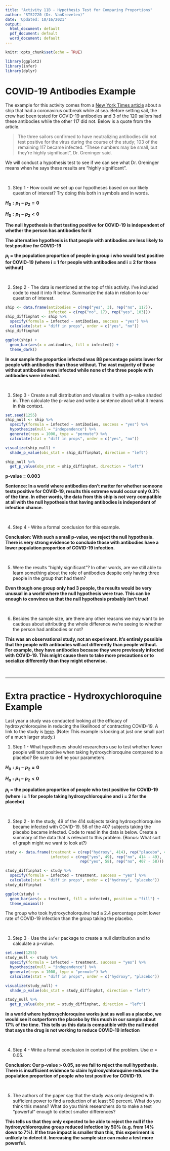 ```yaml
---
title: "Activity 11B - Hypothesis Test for Comparing Proportions"
author: "STS2720 (Dr. VanKrevelen)"
date: 'Updated: 10/16/2021'
output:
  html_document: default
  pdf_document: default
  word_document: default
---
```


```r
knitr::opts_chunk$set(echo = TRUE)
```

```r
library(ggplot2)
library(infer)
library(dplyr)
```

# COVID-19 Antibodies Example

The example for this activity comes from a [New York Times article](https://www.nytimes.com/2020/08/19/health/coronavirus-fishing-boat.html) about a ship that had a coronavirus outbreak while at sea. Before setting sail, the crew had been tested for COVID-19 antibodies and 3 of the 120 sailors had these antibodies while the other 117 did not. Below is a quote from the article.

> The three sailors confirmed to have neutralizing antibodies did not test positive for the virus during the course of the study; 103 of the remaining 117 became infected. "These numbers may be small, but they’re highly significant", Dr. Greninger said.

We will conduct a hypothesis test to see if we can see what Dr. Greninger means when he says these results are "highly significant".

<br>


1. Step 1 - How could we set up our hypotheses based on our likely question of interest? Try doing this both in symbols and in words.

**$H_0: p_1 - p_2 = 0$**

**$H_0: p_1 - p_2 < 0$**

**The null hypothesis is that testing positive for COVID-19 is independent of whether the person has antibodies for it**

**The alternative hypothesis is that people with antibodies are less likely to test positive for COVID-19**

**$p_i$ = the population proportion of people in group i who would test positive for COVID-19 (where i = 1 for people with antibodies and i = 2 for those without)**

<br>


2. Step 2 - The data is mentioned at the top of this activity. I've included code to read it into R below. Summarize the data in relation to our question of interest.

```r
ship <- data.frame(antibodies = c(rep("yes", 3), rep("no", 117)),
                   infected = c(rep("no", 17), rep("yes", 103)))
ship_diffinphat <- ship %>%
  specify(formula = infected ~ antibodies, success = "yes") %>%
  calculate(stat = "diff in props", order = c("yes", "no"))
ship_diffinphat

ggplot(ship) +
  geom_bar(aes(x = antibodies, fill = infected)) +
  theme_dark()
```

**In our sample the proportion infected was 88 percentage points lower for people with antibodies than those without. The vast majority of those without antibodies were infected while none of the three people with antibodies were infected.**

<br>


3. Step 3 - Create a null distribution and visualize it with a p-value shaded in. Then calculate the p-value and write a sentence about what it means in this context.

```r
set.seed(1255)
ship_null <- ship %>%
  specify(formula = infected ~ antibodies, success = "yes") %>%
  hypothesize(null = "independence") %>%
  generate(reps = 1000, type = "permute") %>%
  calculate(stat = "diff in props", order = c("yes", "no"))

visualize(ship_null) +
  shade_p_value(obs_stat = ship_diffinphat, direction = "left")

ship_null %>%
  get_p_value(obs_stat = ship_diffinphat, direction = "left")
```

**p-value = 0.003**

**Sentence: In a world where antibodies don't matter for whether someone tests positive for COVID-19, results this extreme would occur only 0.3% of the time. In other words, the data from this ship is not very compatible at all with the null hypothesis that having antibodies is independent of infection chance.**

<br>


4. Step 4 - Write a formal conclusion for this example.

**Conclusion: With such a small p-value, we reject the null hypothesis. There is very strong evidence to conclude those with antibodies have a lower population proportion of COVID-19 infection.**

<br>


5. Were the results "highly significant"? In other words, are we still able to learn something about the role of antibodies despite only having three people in the group that had them?

**Even though one group only had 3 people, the results would be very unusual in a world where the null hypothesis were true. This can be enough to convince us that the null hypothesis probably isn't true!**

<br>


6. Besides the sample size, are there any other reasons we may want to be cautious about attributing the whole difference we're seeing to whether the person had antibodies or not?

**This was an observational study, not an experiment. It's entirely possible that the people with antibodies will act differently than people without. For example, they have antibodies because they were previously infected with COVID-19. This might cause them to take more precautions or to socialize differently than they might otherwise.**

<br>


---

# Extra practice - Hydroxychloroquine Example

Last year a study was conducted looking at the efficacy of hydroxychloroquine in reducing the likelihood of contracting COVID-19. A link to the study is [here](https://www.nejm.org/doi/pdf/10.1056/NEJMoa2016638?articleTools=true). (Note: This example is looking at just one small part of a much larger study.)

1. Step 1 - What hypotheses should researchers use to test whether fewer people will test positive when taking hydroxychloroquine compared to a placebo? Be sure to define your parameters.

**$H_0: p_1 - p_2 = 0$**

**$H_a: p_1 - p_2 < 0$**

**$p_i$ = the population proportion of people who test positive for COVID-19 (where i = 1 for people taking hydroxychloroquine and i = 2 for the placebo)**

<br>


2. Step 2 - In the study, 49 of the 414 subjects taking hydroxychloroquine became infected with COVID-19. 58 of the 407 subjects taking the placebo became infected. Code to read in the data is below. Create a summary of the data that is relevant to this problem. (Bonus: What sort of graph might we want to look at?)

```r
study <- data.frame(treatment = c(rep("hydroxy", 414), rep("placebo", 407)),
                    infected = c(rep("yes", 49), rep("no", 414 - 49),
                                 rep("yes", 58), rep("no", 407 - 58)))

study_diffinphat <- study %>%
  specify(formula = infected ~ treatment, success = "yes") %>%
  calculate(stat = "diff in props", order = c("hydroxy", "placebo"))
study_diffinphat

ggplot(study) +
  geom_bar(aes(x = treatment, fill = infected), position = "fill") +
  theme_minimal()
```

The group who took hydroxycholorquine had a 2.4 percentage point lower rate of COVID-19 infection than the group taking the placebo.

<br>


3. Step 3 - Use the `infer` package to create a null distribution and to calculate a p-value.

```r
set.seed(1255)
study_null <- study %>%
  specify(formula = infected ~ treatment, success = "yes") %>%
  hypothesize(null = "independence") %>%
  generate(reps = 1000, type = "permute") %>%
  calculate(stat = "diff in props", order = c("hydroxy", "placebo"))

visualize(study_null) +
  shade_p_value(obs_stat = study_diffinphat, direction = "left")

study_null %>%
  get_p_value(obs_stat = study_diffinphat, direction = "left")
```

**In a world where hydroxychloroquine works just as well as a placebo, we would see it outperform the placebo by this much in our sample about 17% of the time. This tells us this data is compatible with the null model that says the drug is not working to reduce COVID-19 infection**

<br>


4. Step 4 - Write a formal conclusion in context of the problem. Use $\alpha = 0.05$.

**Conclusion: Our p-value > 0.05, so we fail to reject the null hypothesis. There is insufficient evidence to claim hydroxychloroquine reduces the population proportion of people who test positive for COVID-19.**

<br>


5. The authors of the paper say that the study was only designed with sufficient power to find a reduction of at least 50 percent. What do you think this means? What do you think researchers do to make a test "powerful" enough to detect smaller differences?

**This tells us that they only expected to be able to reject the null if the hydroxychlororquine group reduced infection by 50% (e.g. from 14% down to 7%). If the true impact is smaller than this, this experiment is unlikely to detect it. Increasing the sample size can make a test more powerful.**
